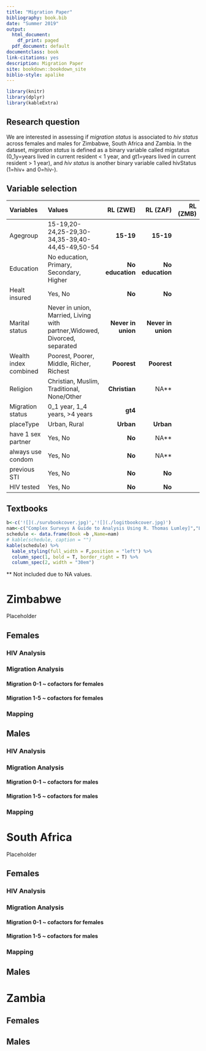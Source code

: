 ```yaml
--- 
title: "Migration Paper"
bibliography: book.bib
date: "Summer 2019"
output:
  html_document:
    df_print: paged
  pdf_document: default
documentclass: book
link-citations: yes
description: Migration Paper
site: bookdown::bookdown_site
biblio-style: apalike
---
```


```r
library(knitr)
library(dplyr)
library(kableExtra)
```

## Research question {-}

We are interested in assessing if _migration status_ is associated to _hiv status_ across females and males for Zimbabwe, South Africa and Zambia. In the dataset, _migration status_ is defined as a binary variable called migstatus (0_1y=years lived in current resident < 1 year, and gt1=years lived in current resident > 1 year), and _hiv status_ is another binary variable called hivStatus (1=hiv+ and 0=hiv-). 

## Variable selection {-}

| Variables | Values | RL (ZWE)|RL (ZAF)|RL (ZMB)|
|:------------- |:-------------| -----:|-----:|-----:|
|Agegroup      | 15-19,20-24,25-29,30-34,35-39,40-44,45-49,50-54 | **15-19** |**15-19**||
|Education     | No education, Primary, Secondary, Higher |**No education** |**No education**||
|Healt insured | Yes, No | **No** |**No**||
|Marital status| Never in union, Married, Living with partner,Widowed, Divorced, separated| **Never in union**|**Never in union**||
|Wealth index combined|Poorest, Poorer, Middle, Richer, Richest|**Poorest**|**Poorest**||
|Religion|Christian, Muslim, Traditional, None/Other| **Christian**|NA**||
|Migration status|0_1 year, 1_4 years, >4 years|**gt4**|||
|placeType|Urban, Rural|**Urban**|**Urban**||
|have 1 sex partner| Yes, No| **No**|NA**||
|always use condom|Yes, No|**No**|NA**||
|previous STI|Yes, No|**No**|**No**||
|HIV tested|Yes, No|**No**|**No**||

## Textbooks {-}

```r
b<-c('![](./survbookcover.jpg)','![](./logitbookcover.jpg)')
nam<-c("Complex Surveys A Guide to Analysis Using R. Thomas Lumley]","Logistic Regression A Primer. Fred C. Pampel")
schedule <- data.frame(Book =b ,Name=nam)
# kable(schedule, caption = "")
kable(schedule) %>%
  kable_styling(full_width = F,position = "left") %>%
  column_spec(1, bold = T, border_right = T) %>%
  column_spec(2, width = "30em")
```

** Not included due to NA values. 

<!--chapter:end:index.Rmd-->


# Zimbabwe {#week1}

Placeholder


## Females
### HIV Analysis
### Migration Analysis
#### Migration 0-1 ~ cofactors for females
#### Migration 1-5 ~ cofactors for females
### Mapping
## Males
### HIV Analysis
### Migration Analysis
#### Migration 0-1 ~ cofactors for males
#### Migration 1-5 ~ cofactors for males
### Mapping

<!--chapter:end:01-Week1.Rmd-->


# South Africa {#week2}

Placeholder


## Females
### HIV Analysis
### Migration Analysis
#### Migration 0-1 ~ cofactors for females
#### Migration 1-5 ~ cofactors for males
### Mapping
## Males

<!--chapter:end:02-Week2.Rmd-->

# Zambia{#week3}

## Females

## Males

<!--chapter:end:03-Week3.Rmd-->

